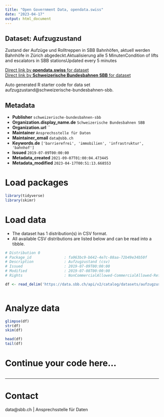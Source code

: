 ```yaml
---
title: "Open Government Data, opendata.swiss"
date: "2023-04-17"
output: html_document
---
```


## Dataset: Aufzugzustand

Zustand der Aufzüge und Rolltreppen in SBB Bahnhöfen, aktuell werden Bahnhöfe in Zürich abgedeckt.Aktualisierung alle 5 MinutenCondition of lifts and escalators in SBB stationsUpdated every 5 minutes

[Direct link by **opendata.swiss** for dataset](https://opendata.swiss/de/dataset/elevator-condition)<br>
[Direct link by **Schweizerische Bundesbahnen SBB** for dataset](https://data.sbb.ch/explore/dataset/aufzugzustand/)

Auto generated R starter code for data set aufzugzustand@schweizerische-bundesbahnen-sbb.

## Metadata

- **Publisher** `schweizerische-bundesbahnen-sbb`
- **Organization.display_name.de** `Schweizerische Bundesbahnen SBB`
- **Organization.url** ``
- **Maintainer** `Ansprechsstelle für Daten`
- **Maintainer_email** `data@sbb.ch`
- **Keywords.de** `['barrierefrei', 'immobilien', 'infrastruktur', 'bahnhof']`
- **Issued** `2019-07-09T00:00:00`
- **Metadata_created** `2021-09-07T01:00:04.473445`
- **Metadata_modified** `2023-04-17T00:51:13.668553`


# Load packages

```r

library(tidyverse)
library(skimr)

```

# Load data

-   The dataset has 1 distribution(s) in CSV format.
-   All available CSV distributions are listed below and can be read into a tibble.

```r

# Distribution 0
# Package_id               : fa963bc9-b642-4e7c-88aa-72b49e34b50f
# Description              : Aufzugzustand (csv)
# Issued                   : 2019-07-09T00:00:00
# Modified                 : 2019-07-08T00:00:00
# Rights                   : NonCommercialAllowed-CommercialAllowed-ReferenceRequired

df <- read_delim('https://data.sbb.ch/api/v2/catalog/datasets/aufzugzustand/exports/csv')



```

# Analyze data

```r

glimpse(df)
str(df)
skim(df)

head(df)
tail(df)

```

# Continue your code here...

```r

```

------------------------------------------------------------------------

# Contact

data@sbb.ch | Ansprechsstelle für Daten
